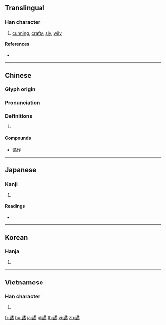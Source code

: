 {{character info/new}}
{{also|谲}}
==Translingual==

===Han character===
{{Han char|rn=149|rad=言|as=12|sn=19|four=07627|canj=YRNHB|ids=⿰言矞}}

# [[cunning]], [[crafty]], [[sly]], [[wily]]

====References====
* {{Han ref|kx=1180.250|dkj=35956|dj=1644.100|hdz=64022.020|uh=8B4E|ud=35662|bh=C3D4|bd=50132}}

----

==Chinese==
{{zh-forms|s=谲}}

===Glyph origin===
{{Han etym}}

===Pronunciation===
{{zh-pron
|m=jué
|c=kyut3,gwat1
|h=pfs=
|md=
|mn=
|w=
|mc=y
|oc=y
|cat=
}}

===Definitions===
{{zh-hanzi}}

# {{rfdef|lang=zh}}

====Compounds====
* [[谲诈]]

----

==Japanese==

===Kanji===
{{ja-kanji|grade=|rs=言12}}

# {{defn|lang=ja|sort=言12}}

====Readings====
* {{ja-readings|on=[[きつ]] (kitsu), [[けつ]] (ketsu)|kun=[[いつわる]] (itsuwaru)|nanori=}}

----

==Korean==

===Hanja===
{{ko-hanja|hangeul=휼|eumhun=|rv=hyul|mr=hyul|y=hyul}}

# {{defn|lang=ko|sort=言12}}

----

==Vietnamese==

===Han character===
{{vi-hantu|[[quyệt]], [[quịt]]|rs=言12}}

# {{defn|lang=vi|sort=言12}}

[[fr:譎]]
[[hu:譎]]
[[ja:譎]]
[[pl:譎]]
[[th:譎]]
[[vi:譎]]
[[zh:譎]]